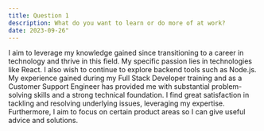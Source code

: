 ```yaml
---
title: Question 1
description: What do you want to learn or do more of at work?
date: 2023-09-26"
---
```


I aim to leverage my knowledge gained since transitioning to a career in technology and thrive in this field. 
My specific passion lies in technologies like React. I also wish to continue to explore backend tools such as Node.js.
My experience gained during my Full Stack Developer training and as a Customer Support Engineer has provided me with substantial problem-solving skills and a strong technical foundation. I find great satisfaction in tackling and resolving underlying issues, leveraging my expertise.
Furthermore, I aim to focus on certain product areas so I can give useful advice and solutions.

